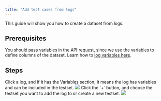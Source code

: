 ```yaml
---
title: "Add test cases from logs"
---
```



This guide will show you how to create a dataset from logs.

## Prerequisites
You should pass variables in the API request, since we use the variables to define columns of the dataset. Learn how to [log variables here](/documentation/products/prompt_management/use_prompt_in_code/use_prompt_in_llms#log-variables-via-api).

## Steps
<Steps>
<Step title="Choose the logs you want to include in the testset">
Click a log, and if it has the Variables section, it means the log has variables and can be included in the testset.
<Frame>
<img src="https://keywordsai-static.s3.us-east-1.amazonaws.com/docs/evaluations/logs-variables.png" />
</Frame>
</Step>
<Step title="Bring the log to the testset">
Click the `+` button, and choose the testset you want to add the log to or create a new testset.
<Frame>
<img src="https://keywordsai-static.s3.us-east-1.amazonaws.com/docs/evaluations/log-to-testsets.png" />
</Frame>
</Step>
</Steps>

